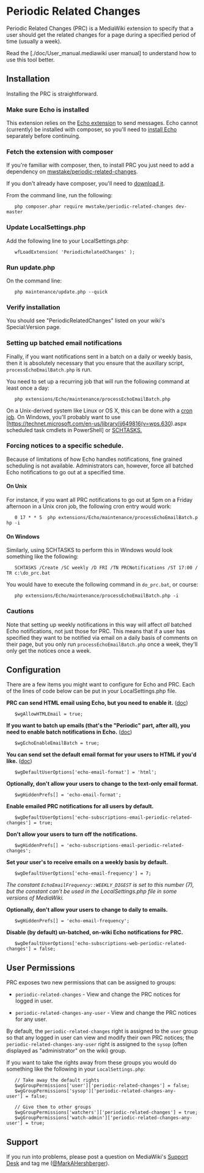 = Periodic Related Changes =
Periodic Related Changes (PRC) is a MediaWiki extension to specify that a user should get the related changes for a page during a specified period of time (usually a week).

Read the [./doc/User_manual.mediawiki user manual] to understand how to use this tool better.

== Installation ==
Installing the PRC is straightforward.

=== Make sure Echo is installed ===
This extension relies on the [https://www.mediawiki.org/wiki/Extension:Echo Echo extension] to send messages. Echo cannot (currently) be installed with composer, so you'll need to [https://www.mediawiki.org/wiki/Extension:Echo#Installing install Echo] separately before continuing.

=== Fetch the extension with composer ===
If you're familiar with composer, then, to install PRC you just need to add a dependency on [https://packagist.org/packages/mwstake/periodic-related-changes mwstake/periodic-related-changes].

If you don't already have composer, you'll need to [https://getcomposer.org/download/ download it].

From the command line, run the following:

	php composer.phar require mwstake/periodic-related-changes dev-master

=== Update LocalSettings.php ===
Add the following line to your LocalSettings.php:

	wfLoadExtension( 'PeriodicRelatedChanges' );

=== Run update.php ===
On the command line:

	php maintenance/update.php --quick

=== Verify installation ===
You should see "PeriodicRelatedChanges" listed on your wiki's Special:Version page.

=== Setting up batched email notifications ===
Finally, if you want notifications sent in a batch on a daily or weekly basis, then it is absolutely necessary that you ensure that the auxillary script, <tt>processEchoEmailBatch.php</tt> is run.

You need to set up a recurring job that will run the following command at least once a day:

	php extensions/Echo/maintenance/processEchoEmailBatch.php

On a Unix-derived system like Linux or OS X, this can be done with a [https://www.thesitewizard.com/general/set-cron-job.shtml cron job]. On Windows, you'll probably want to use [https://technet.microsoft.com/en-us/library/jj649816(v=wps.630).aspx scheduled task cmdlets in PowerShell] or [https://ss64.com/nt/schtasks.html SCHTASKS.]

=== Forcing notices to a specific schedule. ===
Because of limitations of how Echo handles notifications, fine grained scheduling is not available.  Administrators can, however, force all batched Echo notifications to go out at a specified time.

==== On Unix ====
For instance, if you want all PRC notifications to go out at 5pm on a Friday afternoon in a Unix cron job, the following cron entry would work:

	0 17 * * 5 	php extensions/Echo/maintenance/processEchoEmailBatch.php -i

==== On Windows ====
Similarly, using SCHTASKS to perform this in Windows would look something like the following:

	SCHTASKS /Create /SC weekly /D FRI /TN PRCNotifications /ST 17:00 /TR c:\do_prc.bat

You would have to execute the following command in <tt>do_prc.bat</tt>, or course:

	php extensions/Echo/maintenance/processEchoEmailBatch.php -i

=== Cautions ===
Note that setting up weekly notifications in this way will affect ''all'' batched Echo notifications, not just those for PRC.  This means that if a user has specified they want to be notified via email on a daily basis of comments on their page, but you only run <tt>processEchoEmailBatch.php</tt> once a week, they'll only get the notices once a week.

== Configuration ==
There are a few items you might want to configure for Echo and PRC. Each of the lines of code below can be put in your LocalSettings.php file.

'''PRC can send HTML email using Echo, but you need to enable it.''' ([https://www.mediawiki.org/wiki/Manual:$wgAllowHTMLEmail doc])

	$wgAllowHTMLEmail = true;

'''If you want to batch up emails (that's the "Periodic" part, after all), you need to enable batch notifications in Echo.''' ([https://www.mediawiki.org/wiki/Extension:Echo#Configuration doc])

	$wgEchoEnableEmailBatch = true;

'''You can send set the default email format for your users to HTML if you'd like.''' ([https://www.mediawiki.org/wiki/Extension:Echo#Configuration doc])

	$wgDefaultUserOptions['echo-email-format'] = 'html';

'''Optionally, don't allow your users to change to the text-only email format.'''

	$wgHiddenPrefs[] = 'echo-email-format';

'''Enable emailed PRC notifications for all users by default.'''

	$wgDefaultUserOptions['echo-subscriptions-email-periodic-related-changes'] = true;

'''Don't allow your users to turn off the notifications.'''

	$wgHiddenPrefs[] = 'echo-subscriptions-email-periodic-related-changes';

'''Set your user's to receive emails on a weekly basis by default.'''

	$wgDefaultUserOptions['echo-email-frequency'] = 7;

''The constant <tt>EchoEmailFrequency::WEEKLY_DIGEST</tt> is set to this number (7), but the constant can't be used in the LocalSettings.php file in some versions of MediaWiki.''

'''Optionally, don't allow your users to change to daily to emails.'''

	$wgHiddenPrefs[] = 'echo-email-frequency';

'''Disable (by default) un-batched, on-wiki Echo notifications for PRC.'''

	$wgDefaultUserOptions['echo-subscriptions-web-periodic-related-changes'] = false;

== User Permissions ==
PRC exposes two new permissions that can be assigned to groups:

* <tt>periodic-related-changes</tt> - View and change the PRC notices for logged in user.

* <tt>periodic-related-changes-any-user</tt> - View and change the PRC notices for any user.

By default, the <tt>periodic-related-changes</tt> right is assigned to the <tt>user</tt> group so that any logged in user can view and modify their own PRC notices; the <tt>periodic-related-changes-any-user</tt> right is assigned to the <tt>sysop</tt> (often displayed as "administrator" on the wiki) group.

If you want to take the rights away from these groups you would do something like the following in your <tt>LocalSettings.php</tt>:

	// Take away the default rights
	$wgGroupPermissions['user']['periodic-related-changes'] = false;
	$wgGroupPermissions['sysop']['periodic-related-changes-any-user'] = false;

	// Give them to other groups
	$wgGroupPermissions['watchers']['periodic-related-changes'] = true;
	$wgGroupPermissions['watch-admin']['periodic-related-changes-any-user'] = true;

== Support ==
If you run into problems, please post a question on MediaWiki's [https://www.mediawiki.org/wiki/Project:Support_desk Support Desk] and tag me ([https://en.wikipedia.org/wiki/User:MarkAHershberger @MarkAHershberger]).
